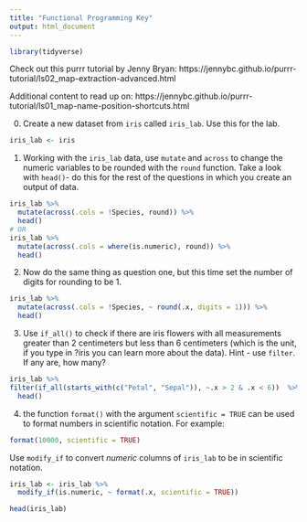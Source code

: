 ```yaml
---
title: "Functional Programming Key"
output: html_document
---
```


```r
library(tidyverse)
```

Check out this purrr tutorial by Jenny Bryan: https://jennybc.github.io/purrr-tutorial/ls02_map-extraction-advanced.html

Additional content to read up on: 
https://jennybc.github.io/purrr-tutorial/ls01_map-name-position-shortcuts.html

0. Create a new dataset from `iris` called `iris_lab`. Use this for the lab.

```r
iris_lab <- iris
```

1. Working with the `iris_lab` data, use `mutate` and `across` to change the numeric variables to be rounded with the `round` function. Take a look with `head()`- do this for the rest of the questions in which you create an output of data.

```r
iris_lab %>% 
  mutate(across(.cols = !Species, round)) %>%
  head()
# OR 
iris_lab %>% 
  mutate(across(.cols = where(is.numeric), round)) %>%
  head()
```

2. Now do the same thing as question one, but this time set the number of digits for rounding to be 1.

```r
iris_lab %>% 
  mutate(across(.cols = !Species, ~ round(.x, digits = 1))) %>%
  head()
```

3. Use `if_all()` to check if there are iris flowers with all measurements greater than 2 centimeters but less than 6 centimeters (which is the unit, if you type in ?iris you can learn more about the data). Hint - use `filter`. If any are, how many?

```r
iris_lab %>%
filter(if_all(starts_with(c("Petal", "Sepal")), ~.x > 2 & .x < 6))  %>%
  head()
```

4.  the function `format()` with the argument `scientific = TRUE` can be used to format numbers in scientific notation. For example:

```r
format(10000, scientific = TRUE)
```

Use `modify_if` to convert *numeric* columns of `iris_lab` to be in scientific notation. 

```r
iris_lab <- iris_lab %>%
  modify_if(is.numeric, ~ format(.x, scientific = TRUE))

head(iris_lab)
```

